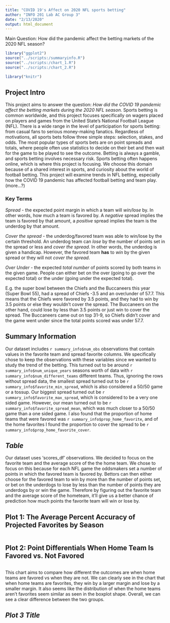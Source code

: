 ```yaml
---
title: "COVID 19's Affect on 2020 NFL sports betting"
author: "INFO 201 Lab AC Group 3"
date: "2/13/2020"
output: html_document
---
```

Main Question: How did the pandemic affect the betting markets of the 2020 NFL season?

```r
library("ggplot2")
source("../scripts:/summaryinfo.R")
source("../scripts:/chart_1.R")
source("../scripts:/chart_2.R")

library("knitr")
```

## Project Intro
This project aims to answer the question: _How did the COVID 19 pandemic affect the betting markets during the 2020 NFL season._ Sports betting is common worldwide, and this project focuses specifically on wagers placed on players and games from the United State's National Football League (NFL). There is a wide range in the level of participation for sports betting: from casual fans to serious money-making fanatics. Regardless of motivations, all sports bets follow three simple steps: selection, stakes, and odds. The most popular types of sports bets are on point spreads and totals, where people often use statistics to decide on their bet and then wait for the game to be played to see the outcome. Betting is always a gamble, and sports betting involves necessary risk. Sports betting often happens online, which is where this project is focusing. We choose this domain because of a shared interest in sports, and curiosity about the world of football betting. This project will examine trends in NFL betting, especially how the COVID 19 pandemic has affected football betting and team play.
(more...?)

### Key Terms
_Spread_ - the expected point margin in which a team will _win/lose_ by. In other words, how much a team is favored by. A _negative_ spread implies the team is favored by that amount, a _positive_ spread implies the team is the underdog by that amount. 

_Cover the spread_ - the underdog/favored team was able to win/lose by the certain threshold. An underdog team can _lose_ by the number of points set in the spread or less and _cover the spread_. In other words, the underdog is given a handicap. However, the favored team __has__ to _win_ by the given spread or they will not _cover the spread_. 

_Over Under_ - the expected _total number_ of points scored by both teams in the given game. People can either bet on the over (going to go over the expected total) or the under (going under the expected total).

E.g. the super bowl between the Chiefs and the Buccaneers this year (Super Bowl 55), had a spread of Chiefs -3.5 and an over/under of 57.7. This means that the Chiefs were favored by 3.5 points, and they had to win by 3.5 points or else they wouldn't cover the spread. The Buccaneers on the other hand, could lose by less than 3.5 points or just win to cover the spread. The Buccaneers came out on top 31-9, so Chiefs didn't cover and the game went under since the total points scored was under 57.7.

## Summary Information 
Our dataset includes `r summary_info$num_obs` observations that contain values in the favorite team and spread favorite columns. We specifically chose to keep the observations with these variables since we wanted to study the trend of the betting. This turned out to be around `r summary_info$num_unique_years` seasons worth of data with `r summary_info$num_different_teams` different teams. Thus, ignoring the rows without spread data, the smallest spread turned out to be `r summary_info$favorite_min_spread`, which is also considered a 50/50 game or a tossup. Our biggest spread turned out be `r summary_info$favorite_max_spread`, which is considered to be a very one sided game. However, our mean turned out to be `r summary_info$favorite_spread_mean`, which was much closer to a 50/50 game than a one sided game. I also found that the proportion of home teams that were favored was `r summary_info$prop_home_favorite`, and of the home favorites I found the proportion to cover the spread to be `r summary_info$prop_home_favorite_cover`.

## *Table*
Our dataset uses 'scores_df' observations. We decided to focus on the favorite team and the average score of the the home team. We chose to focus on this because for each NFL game the oddsmakers set a number of points in which the favored team is favored by. Bettors can then either choose for the favored team to win by more than the number of points set, or bet on the underdogs to lose by less than the number of points they are underdogs by or win the game. Therefore by figuring out the favorite team and the average score of the hometeam, it'll give us a better chance of prediction how much points the favorite team will win or lose by. 

## Plot 1: The Average Percent Accuracy of Projected Favorites by Season
```r
```

## Plot 2: Point Differentials When Home Team Is Favored vs. Not Favored

```r
```

This chart aims to compare how different the outcomes are when home teams are favored vs when they are not. We can clearly see in the chart that when home teams are favorites, they win by a larger margin and lose by a smaller margin. It also seems like the distribution of when the home teams aren't favorites seem similar as seen in the boxplot shape. Overall, we can see a clear difference between the two groups.

## *Plot 3 Title*
```r
```

